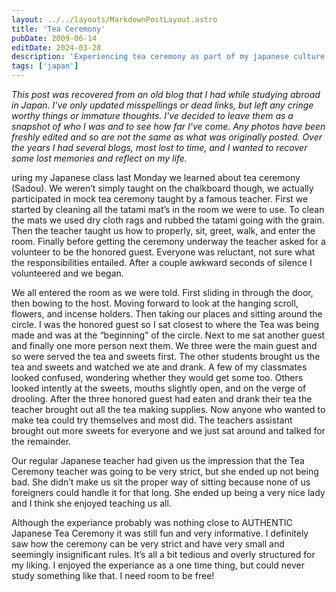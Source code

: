 ```yaml
---
layout: ../../layouts/MarkdownPostLayout.astro
title: 'Tea Ceremony'
pubDate: 2009-06-14
editDate: 2024-03-28
description: 'Experiencing tea ceremony as part of my japanese culture class.'
tags: ['japan']
---
```



_This post was recovered from an old blog that I had while studying abroad in Japan. I've only updated misspellings or dead links, but left any cringe worthy things or immature thoughts. I've decided to leave them as a snapshot of who I was and to see how far I've come. Any photos have been freshly edited and so are not the same as what was originally posted. Over the years I had several blogs, most lost to time, and I wanted to recover some lost memories and reflect on my life._

<DropCap letter='D' />
uring my Japanese class last Monday we learned about tea ceremony (Sadou). We weren’t simply taught on
the chalkboard though, we actually participated in mock tea ceremony taught by a famous teacher. First
we started by cleaning all the tatami mat’s in the room we were to use. To clean the mats we used dry
cloth rags and rubbed the tatami going with the grain. Then the teacher taught us how to properly, sit,
greet, walk, and enter the room. Finally before getting the ceremony underway the teacher asked for a
volunteer to be the honored guest. Everyone was reluctant, not sure what the responsibilities entailed.
After a couple awkward seconds of silence I volunteered and we began.

We all entered the room as we were told. First sliding in through the door, then bowing to the host. Moving forward to look at the hanging scroll, flowers, and incense holders. Then taking our places and sitting around the circle. I was the honored guest so I sat closest to where the Tea was being made and was at the “beginning” of the circle. Next to me sat another guest and finally one more person next them. We three were the main guest and so were served the tea and sweets first. The other students brought us the tea and sweets and watched we ate and drank. A few of my classmates looked confused, wondering whether they would get some too. Others looked intently at the sweets, mouths slightly open, and on the verge of drooling. After the three honored guest had eaten and drank their tea the teacher brought out all the tea making supplies. Now anyone who wanted to make tea could try themselves and most did. The teachers assistant brought out more sweets for everyone and we just sat around and talked for the remainder.

Our regular Japanese teacher had given us the impression that the Tea Ceremony teacher was going to be very strict, but she ended up not being bad. She didn’t make us sit the proper way of sitting because none of us foreigners could handle it for that long. She ended up being a very nice lady and I think she enjoyed teaching us all.

Although the experiance probably was nothing close to AUTHENTIC Japanese Tea Ceremony it was still fun and very informative. I definitely saw how the ceremony can be very strict and have very small and seemingly insignificant rules. It’s all a bit tedious and overly structured for my liking. I enjoyed the experiance as a one time thing, but could never study something like that. I need room to be free!
